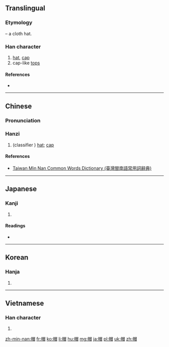 ==Translingual==
===Etymology===
{{Han compound|巾|t1=cloth|冒|ls=psc|c1=s|c2=p}} – a cloth hat.

===Han character===
{{Han char|rn=50|rad=巾|as=09|sn=12|four=4626<sub>0</sub>|canj=中月日月山 (LBABU)|ids=⿰[[巾]][[冒]]}}

# [[hat]], [[cap]]
# cap-like [[top]]s

====References====
* {{Han ref|kx=0333.190|dkj=08971|dj=0640.070|hdz=10747.080|uh=5E3D|ud=24125|bh=B455|bd=46165}}

----

==Chinese==
{{zh-forms}}

===Pronunciation===
{{attention|nan|check pronunciation (TLPA: "bō"; Peh-oe-ji: still "bō"?)}}
{{zh-pron
|m=mào |ma=y
|c=mou6,mou6-2
|mn=bō
|cat=n
}}

===Hanzi===
{{zh-hanzi}}

# (classifier {{zh-l|頂}}) [[hat]]; [[cap]]

====References====
*[http://twblg.dict.edu.tw/holodict_new/result_detail.jsp?n_no=8347&curpage=1&sample=%E5%B8%BD&radiobutton=1&querytarget=1&limit=20&pagenum=1&rowcount=4 Taiwan Min Nan Common Words Dictionary (臺灣閩南語常用詞辭典)]

----

==Japanese==

===Kanji===
{{ja-kanji|grade=c|rs=巾09}}

# {{defn|lang=ja|sort=巾09}}

====Readings====
* {{ja-readings|on=[[ぼう]] (bō), [[もう]] (mō)|kun=[[ぼうし]] (bōshi)}}

----

==Korean==

===Hanja===
{{ko-hanja|hangeul=모|rv=mo|mr=mo}}

# {{defn|lang=ko|sort=巾09}}

----

==Vietnamese==

===Han character===
{{vi-hantu|[[mạo]], [[mão]], [[mũ]]|rs=巾09}}

# {{defn|lang=vi|sort=巾09}}

[[zh-min-nan:帽]]
[[fr:帽]]
[[ko:帽]]
[[li:帽]]
[[hu:帽]]
[[mg:帽]]
[[ja:帽]]
[[pl:帽]]
[[uk:帽]]
[[zh:帽]]